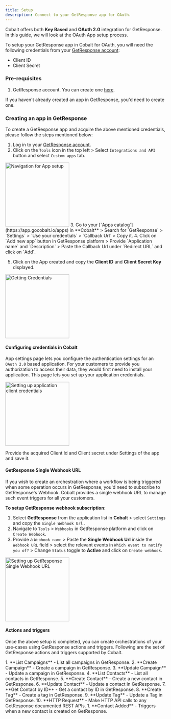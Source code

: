 ```yaml
---
title: Setup
description: Connect to your GetResponse app for OAuth.
---
```

Cobalt offers both **Key Based** and **OAuth 2.0** integration for GetResponse. In this guide, we will look at the OAuth App setup process.

To setup your GetResponse app in Cobalt for OAuth, you will need the following credentials from your [GetResponse account](https://app.getresponse.com/dashboard):
- Client ID
- Client Secret

### Pre-requisites

1. GetResponse account. You can create one [here](https://www.getresponse.com/start-free?lang=en).

<Info>If you haven't already created an app in GetResponse, you'd need to create one.</Info>

### Creating an app in GetResponse

To create a GetResponse app and acquire the above mentioned credentials, please follow the steps mentioned below:

1. Log in to your [GetResponse account](https://app.getresponse.com/dashboard).
2. Click on the `Tools` icon in the top left > Select `Integrations and API` button and select `Custom apps` tab.
<img height="200" src="/images/Getresponse/getresponse_navigation.png" alt="Navigation for App setup"/>
3. Go to your [`Apps catalog`](https://app.gocobalt.io/apps) in **Cobalt** > Search for `GetResponse` > `Settings` > `Use your credentials` > `Callback Url` > Copy it.
4. Click on `Add new app` button in GetResponse platform > Provide `Application name` and `Description` > Paste the Callback Url under `Redirect URL` and click on `Add`.

5. Click on the App created and copy the **Client ID** and **Client Secret Key** displayed.
<img height="200" src="/images/Getresponse/getresponse_credentials.png" alt="Getting Credentials"/>

#### Configuring credentials in Cobalt
App settings page lets you configure the authentication settings for an `OAuth 2.0` based application. For your customers to provide you authorization to access their data,
they would first need to install your application. This page lets you set up your application credentials.

<img height="200" src="/images/Getresponse/getresponse_cobalt.png" alt="Setting up application client credentials"/>

Provide the acquired Client Id and Client secret under Settings of the app and save it.

#### GetResponse Single Webhook URL
If you wish to create an orchestration where a workflow is being triggered when some operation occurs in GetResponse, you'd need to subscribe to GetResponse's Webhook. Cobalt provides
a single webhook URL to manage such event triggers for all your customers.

**To setup GetResponse webhook subscription:**

1. Select **GetResponse** from the application list in **Cobalt** > select `Settings` and copy the `Single Webhook Url` .
2. Navigate to `Tools` > `Webhooks` in GetResponse platform and click on `Create Webhook`.
3. Provide a `Webhook name` > Paste the **Single Webhook Url** inside the `Webhook URL` field > select the relevant events in `Which event to notify you of?` > Change `Status` toggle to **Active** and click on `Create webhook`.

<img height="200" src="/images/Getresponse/getresponse_webhook.png" alt="Setting up GetResponse Single Webhook URL"/>

#### Actions and triggers
Once the above setup is completed, you can create orchestrations of your use-cases using GetResponse actions and triggers. Following are the set of GetResponse actions and triggers
supported by Cobalt.

<Tabs>
  <Tab title="Actions">
  <AccordionGroup>
  <Accordion title="Campaigns">
     1. **List Campaigns** - List all campaigns in GetResponse.
     2. **Create Campaign** - Create a campaign in GetResponse.
     3. **Update Campaign** - Update a campaign in GetResponse.
     </Accordion>
     <Accordion title="Contacts">
     4. **List Contacts** - List all contacts in GetResponse.
     5. **Create Contact** - Create a new contact in GetResponse.
     6. **Update Contact** - Update a contact in GetResponse.
     7. **Get Contact by ID** - Get a contact by ID in GetResponse.
      </Accordion>
     <Accordion title="Tags">
     8. **Create Tag** - Create a tag in GetResponse.
     9. **Update Tag** - Update a Tag in GetResponse.
      </Accordion>
     <Accordion title="Others">
     10. **HTTP Request** - Make HTTP API calls to any GetResponse documented REST APIs.
      </Accordion>
    </AccordionGroup>
  </Tab>
  
  <Tab title="Triggers">
         1. **Contact Added** - Triggers when a new contact is created on GetResponse.
  </Tab>
</Tabs>